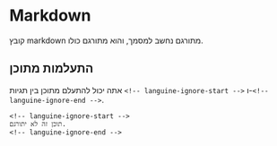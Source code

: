 # Markdown

קובץ markdown מתורגם נחשב למסמך, והוא מתורגם כולו.

## התעלמות מתוכן

אתה יכול להתעלם מתוכן בין תגיות `<!-- languine-ignore-start -->` ו-`<!-- languine-ignore-end -->`.

```mdx
<!-- languine-ignore-start -->
תוכן זה לא יתורגם.
<!-- languine-ignore-end -->
``` 